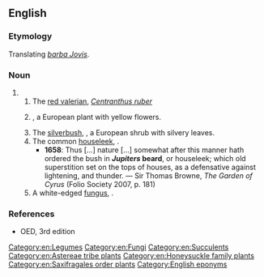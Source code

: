 ==English==

===Etymology===
Translating {{etyl|la|en}} ''[[barba Jovis]]''.

===Noun===
{{en-noun|-|head=[[Jupiter]][['s]] [[beard]]}}

# {{n-g|A common name for various plants:}}
## The [[red valerian]], ''[[Centranthus ruber]]''
## {{lb|en|obsolete}} {{taxlink|Aster linosyris|species|noshow=1}}, a European plant with yellow flowers.
## The [[silverbush]], {{taxlink|Anthyllis barba-jovis|species|noshow=1}}, a European shrub with silvery leaves.
## The common [[houseleek]], {{taxlink|Sempervivum tectorum|species|noshow=1}}.
##* '''1658''': Thus [...] nature [...] somewhat after this manner hath ordered the bush in '''''Jupiters'' beard''', or houseleek; which old superstition set on the tops of houses, as a defensative against lightening, and thunder. — Sir Thomas Browne, ''The Garden of Cyrus'' (Folio Society 2007, p. 181)
## A white-edged [[fungus]], {{taxlink|Hyphodontia barba-jovis|species|noshow=1}}.

===References===
* OED, 3rd edition

[[Category:en:Legumes]]
[[Category:en:Fungi]]
[[Category:en:Succulents]]
[[Category:en:Astereae tribe plants]]
[[Category:en:Honeysuckle family plants]]
[[Category:en:Saxifragales order plants]]
[[Category:English eponyms]]